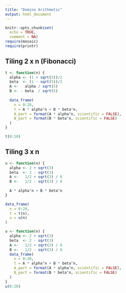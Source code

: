 ```yaml
---
title: "Domino Arithmetic"
output: html_document
---
```


```r
knitr::opts_chunk$set(
  echo = TRUE,
  comment = NA)
require(mosaic)
require(printr)
```

## Tiling 2 x n (Fibonacci)

```r
t <- function(n) {
  alpha <- (1 + sqrt(5))/2
  beta  <- (1 - sqrt(5))/2
  A <-   alpha / sqrt(5)
  B <- - beta  / sqrt(5)
  
  data_frame(
    n = 0:20,
    t = A * alpha^n + B * beta^n,
    A_part = format(A * alpha^n, scientific = FALSE),
    B_part = format(B * beta^n, scientific = FALSE) 
  )
}

t(0:10)
```


## Tiling 3 x n 

```r
u <- function(n) {
  alpha <- 2 + sqrt(3)
  beta  <- 2 - sqrt(3)
  A <-   1/2 + sqrt(3) / 6
  B <-   1/2 - sqrt(3) / 6
  
  A * alpha^n + B * beta^n
}

data_frame(
  n = 0:20,
  t = t(n),
  u = u(n)
)
```

```r
u <- function(n) {
  alpha <- 2 + sqrt(3)
  beta  <- 2 - sqrt(3)
  A <-   1/2 + sqrt(3) / 6
  B <-   1/2 - sqrt(3) / 6
  data_frame(
    n = 0:20,
    t = A * alpha^n + B * beta^n,
    A_part = format(A * alpha^n, scientific = FALSE),
    B_part = format(B * beta^n, scientific = FALSE) 
  )
}
u(0:20)
```

